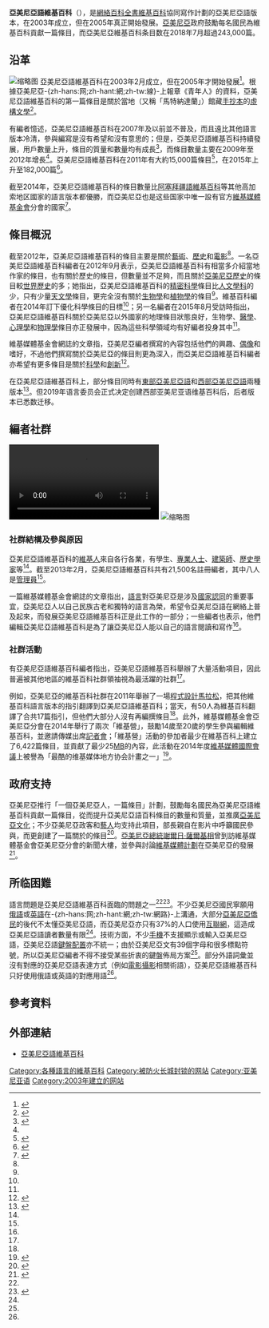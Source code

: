 {{TA
|G1=IT
}}{{更新|time=2022-01-14T11:47:44+00:00}}{{Infobox website
|name         = 亞美尼亞語維基百科
|logo         = [[File:2Լոգո_Ֆրիսերիֆ.png|180px]]
|screenshot   = [[File:Main_page_hywiki.png|250px]]
|caption      = 亞美尼亞語維基百科的[[主頁|主頁]]
|collapsible  = yes
|url          = [http://hy.wikipedia.org/ hy.wikipedia.org]
|commercial   = 否
|type         = [[網絡百科全書|網絡百科全書]]
|language     = [[亞美尼亞語|亞美尼亞語]]
|owner        = [[維基媒體基金會|維基媒體基金會]]
}}
'''亞美尼亞語維基百科'''（{{lang-hy|Վիքիպեդիա Ազատ հանրագիտարան}}），是[[網絡百科全書|網絡百科全書]][[維基百科|維基百科]]協同寫作計劃的亞美尼亞語版本，在2003年成立，但在2005年真正開始發展。[[亞美尼亞|亞美尼亞]]政府鼓勵每名國民為維基百科貢獻一篇條目，而亞美尼亞維基百科条目数在2018年7月超過243,000篇。

== 沿革 ==
[[File:Armwikicake.png|缩略图]]
亞美尼亞語維基百科在2003年2月成立，但在2005年才開始發展<ref name=foundation>{{cite news |title=Armenian Wikipedia officials to hold two significant events in autumn |url=http://armenpress.am/eng/news/723965/armenian-wikipedia-officials-to-hold-two-significant-events-in-autumn.html |accessdate=2016-01-17 |agency=ARMENPRESS |date=2013-06-26 |archiveurl=https://archive.is/20130629105236/http://armenpress.am/eng/news/723965/armenian-wikipedia-officials-to-hold-two-significant-events-in-autumn.html |archivedate=2013-06-29 |deadurl=no }}</ref>。根據亞美尼亞-{zh-hans:网;zh-hant:網;zh-tw:線}-上報章《青年人》的資料，亞美尼亞語維基百科的第一篇條目是關於當地{{link-en|古代文獻手稿博物館|Matenadaran}}（又稱「馬特納達蘭」）館藏[[手抄本|手抄本]]的[[虛構|虛構]][[文學|文學]]<ref>{{cite news |title=The first article posted on the Armenian Wikipedia was in 2005 |url=http://www.erit.am/index.php?id=11693&lang=2 |accessdate=2016-01-17 |agency=Eritasard |date=2012-09-08 |archiveurl=https://archive.is/20160117070838/http://www.erit.am/index.php?id=11693&lang=2 |archivedate=2016-01-17 |deadurl=yes }}</ref>。

有編者憶述，亞美尼亞語維基百科在2007年及以前並不普及，而且遠比其他語言版本冷清，參與編寫是沒有希望和沒有意思的；但是，亞美尼亞語維基百科持續發展，用戶數量上升，條目的質量和數量均有成長<ref name=cold>{{cite news |title=Who wants to be a Wikipedia editor? |url=http://www.erit.am/index.php?lang=2&id=11694 |accessdate=2016-01-17 |agency=Eritasard |archiveurl=https://archive.is/20160117073356/http://www.erit.am/index.php?lang=2&id=11694 |archivedate=2016-01-17 |deadurl=yes }}</ref>，而條目數量主要在2009年至2012年增長<ref name=prob />。亞美尼亞語維基百科在2011年有大約15,000篇條目<ref name=guidelines>{{cite web |author1=LUSINE GRIGORYAN |title=Never too late: Taking measures to promote Armenian Wikipedia |url=http://blog.wikimedia.org/2011/08/31/never-too-late-taking-measures-to-promote-armenian-wikipedia/ |website=Wikimedia blog |accessdate=2016-01-17 |archiveurl=https://archive.is/20160117092551/http://blog.wikimedia.org/2011/08/31/never-too-late-taking-measures-to-promote-armenian-wikipedia/ |archivedate=2016-01-17 |deadurl=no |date=2011-08-31 }}</ref>，在2015年上升至182,000篇<ref name=interview>{{cite news |title=Interview with "Wikipedian of the year" 2015: Armenian Wikipedia - exemplar for colleagues |url=http://armenpress.am/eng/news/816390/interview-with-%E2%80%9Cwikipedian-of-the-year%E2%80%9D-2015-armenian-wikipedia----exemplar-for-colleagues.html |accessdate=2016-01-17 |agency=ARMENPRESS |date=2015-08-26 |archiveurl=https://archive.is/20150921220416/http://armenpress.am/eng/news/816390/interview-with-%E2%80%9Cwikipedian-of-the-year%E2%80%9D-2015-armenian-wikipedia----exemplar-for-colleagues.html |archivedate=2015-09-21 |deadurl=no }}</ref>。

截至2014年，亞美尼亞語維基百科的條目數量比[[阿塞拜疆語維基百科|阿塞拜疆語維基百科]]等其他高加索地区國家的語言版本都優勝，而亞美尼亞也是这些国家中唯一設有官方[[維基媒體基金會|維基媒體基金會]]分會的國家<ref>{{cite news |title=Armenia is leading regional country by the number of entries in national language in Wikipedia |url=http://telecom.arka.am/en/news/internet/armenia_is_leading_regional_country_by_the_number_of_entries_in_national_language_in_wikipedia/ |accessdate=2016-01-17 |agency=Arka.am |date=2014-03-07 |archiveurl=https://archive.is/20160117123354/http://telecom.arka.am/en/news/internet/armenia_is_leading_regional_country_by_the_number_of_entries_in_national_language_in_wikipedia/ |archivedate=2016-01-17 |deadurl=no }}</ref>。

== 條目概況 ==
截至2012年，亞美尼亞語維基百科的條目主要是關於[[藝術|藝術]]、[[歷史|歷史]]和[[電影|電影]]<ref name=prob />。一名亞美尼亞語維基百科編者在2012年9月表示，亞美尼亞語維基百科有相當多介紹當地作家的條目，也有關於歷史的條目，但數量並不足夠，而且關於[[亞美尼亞歷史|亞美尼亞歷史]]的條目較[[世界歷史|世界歷史]]的多；她指出，亞美尼亞語維基百科的[[精密科學|精密科學]]條目比[[人文學科|人文學科]]的少，只有少量[[天文學|天文學]]條目，更完全沒有關於[[生物學|生物學]]和[[植物學|植物學]]的條目<ref name=cold/>。維基百科編者在2014年訂下優化科學條目的目標<ref name=blog />；另一名編者在2015年8月受訪時指出，亞美尼亞語維基百科關於亞美尼亞以外國家的地理條目狀態良好，生物學、[[醫學|醫學]]、[[心理學|心理學]]和[[物理學|物理學]]條目亦正發展中，因為這些科學領域均有好編者投身其中<ref name=interview />。

維基媒體基金會網誌的文章指，亞美尼亞編者撰寫的內容包括他們的興趣、[[偶像|偶像]]和嗜好，不過他們撰寫關於亞美尼亞的條目則更為深入，而亞美尼亞語維基百科編者亦希望有更多條目是關於[[科學|科學]]和[[創新|創新]]<ref name=blog>{{cite web |author1=LUSINE GRIGORYAN |title=Armenian Wikipedia: Part of a Bigger Battle |url=http://blog.wikimedia.org/2011/07/13/armenian-wikipedia-part-of-a-bigger-battle/ |website=Wikimedia blog |accessdate=2016-01-17 |archiveurl=https://archive.is/20160117110149/http://blog.wikimedia.org/2011/07/13/armenian-wikipedia-part-of-a-bigger-battle/ |archivedate=2016-01-17 |deadurl=no |date=2011-07-13 }}</ref>。

在亞美尼亞語維基百科上，部分條目同時有[[東部亞美尼亞語|東部亞美尼亞語]]和[[西部亞美尼亞語|西部亞美尼亞語]]兩種版本<ref name=part>{{cite news |title=Over 50 Thousand Articles Included in Armenian Wikipedia |url=http://massispost.com/2013/08/over-50-thousand-articles-included-in-armenian-wikipedia/ |accessdate=2016-01-17 |agency=MassisPost |date=2013-08-05 |archiveurl=https://archive.is/20160117113333/http://massispost.com/2013/08/over-50-thousand-articles-included-in-armenian-wikipedia/ |archivedate=2016-01-17 |deadurl=no }}</ref>。但2019年语言委员会正式决定创建西部亚美尼亚语维基百科后，后者版本已悉数迁移。

== 編者社群 ==
[[File:Wikipedia_in_Ayb_High_School.ogv|缩略图]]
[[File:Wikicamp_Armenia_2014._09.jpg|缩略图]]
=== 社群結構及參與原因 ===
亞美尼亞語維基百科的[[維基人|維基人]]來自各行各業，有學生、[[專業人士|專業人士]]、[[建築師|建築師]]、[[歷史學家|歷史學家]]等<ref name=blog/>。截至2013年2月，亞美尼亞語維基百科共有21,500名註冊編者，其中八人是[[管理員_(維基百科)|管理員]]<ref name=part/>。

一篇維基媒體基金會網誌的文章指出，[[語言|語言]]對亞美尼亞是涉及[[國家認同|國家認同]]的重要事宜，亞美尼亞人以自己民族古老和獨特的語言為榮，希望令亞美尼亞語在網絡上普及起來，而發展亞美尼亞語維基百科正是此工作的一部分；一些編者也表示，他們編輯亞美尼亞語維基百科是為了讓亞美尼亞人能以自己的語言閱讀和寫作<ref name=blog/>。

=== 社群活動 ===
有亞美尼亞語維基百科編者指出，亞美尼亞語維基百科舉辦了大量活動項目，因此普遍被其他地區的維基百科社群領袖視為最活躍的社群<ref name=interview />。

例如，亞美尼亞的維基百科社群在2011年舉辦了一場[[程式設計馬拉松|程式設計馬拉松]]，把其他維基百科語言版本的指引翻譯到亞美尼亞語維基百科；當天，有50人為維基百科翻譯了合共17篇指引，但他們大部分人沒有再編撰條目<ref name=guidelines/>。此外，維基媒體基金會亞美尼亞分會在2014年舉行了兩次「維基營」，鼓勵14歲至20歲的學生參與編輯維基百科，並邀請傳媒出席[[記者會|記者會]]；「維基營」活動的參加者最少在維基百科上建立了6,422篇條目，並貢獻了最少25[[Megabyte|MB]]的內容，此活動在2014年度[[維基媒體國際會議|維基媒體國際會議]]上被譽為「最酷的维基媒体地方协会計畫之一」<ref>{{cite web |author1=SAMIR EL-SHARBATY |title=WikiCamps introduce young Armenians to Wikipedia |url=//blog.wikimedia.org/2015/02/27/wikicamps-young-armenians-wikipedia/ |website=Wikimedia blog |accessdate=2016-01-18 |archiveurl=https://archive.is/20160118053710/http://blog.wikimedia.org/2015/02/27/wikicamps-young-armenians-wikipedia/ |archivedate=2016-01-18 |deadurl=no |date=2015-02-27 }}</ref>。

== 政府支持 ==
亞美尼亞推行「一個亞美尼亞人，一篇條目」計劃，鼓勵每名國民為亞美尼亞語維基百科貢獻一篇條目，從而提升亞美尼亞語百科條目的數量和質量，並推廣[[亞美尼亞文化|亞美尼亞文化]]；不少亞美尼亞政客和[[藝人|藝人]]均支持此項目，{{link-hy|亞美尼亞教育和科學部|ՀՀ կրթության և գիտության նախարարություն|該國教育和科學部}}部長{{link-ru|阿爾緬·阿紹強|Ашотян, Армен Геворгович}}親自在影片中呼籲國民參與，而{{link-en|亞美尼亞國防部部長|Defence Minister of Armenia|國防部部長}}{{link-en|謝爾良·奧漢揚|Seyran Ohanyan}}更創建了一篇關於{{link-en|亞美尼亞陸軍|Armenian Army}}的條目<ref>{{cite news |title=Armenia: Citizens urged to write Wikipedia entry each |url=http://www.bbc.com/news/blogs-news-from-elsewhere-28588188 |accessdate=2016-01-18 |agency=BBC |date=2014-07-31 |archiveurl=https://archive.is/20140731204715/http://www.bbc.com/news/blogs-news-from-elsewhere-28588188 |archivedate=2014-07-31 |deadurl=no }}</ref>。[[亞美尼亞總統|亞美尼亞總統]][[謝爾日·薩爾基相|謝爾日·薩爾基相]]曾到訪維基媒體基金會亞美尼亞分會的新聞大樓，並參與討論[[維基媒體計劃|維基媒體計劃]]在亞美尼亞的發展<ref>{{cite news |title=Free Content to the World: Wikimedia Armenia office opens in “Press Building” |url=https://www.armenianow.com/economy/it_and_telecom/64551/armenia_wikipedia_information_technologies_office_president_sargsyan |accessdate=2016-01-18 |agency=ArmeniaNow |date=2015-06-19 |archiveurl=https://archive.is/20160118111345/https://www.armenianow.com/economy/it_and_telecom/64551/armenia_wikipedia_information_technologies_office_president_sargsyan |archivedate=2016-01-18 |deadurl=no }}</ref>。

== 所临困難 ==
語言問題是亞美尼亞語維基百科面臨的問題之一<ref name=blog /><ref name=prob>{{cite news |title=No art critics attend Wikipedia event |url=http://www.tert.am/en/news/2012/05/19/arm-wiki/1287108 |accessdate=2016-01-18 |agency=Tert.am |date=2012-05-19 |archiveurl=https://archive.is/20160117121518/http://www.tert.am/en/news/2012/05/19/arm-wiki/1287108 |archivedate=2016-01-17 |deadurl=no }}</ref>。不少亞美尼亞國民寧願用[[俄語|俄語]]或[[英語|英語]]在-{zh-hans:网;zh-hant:網;zh-tw:網路}-上溝通，大部分[[亞美尼亞僑民|亞美尼亞僑民]]的後代不太懂亞美尼亞語，而亞美尼亞亦只有37%的人口使用[[互聯網|互聯網]]，這造成亞美尼亞語讀者數量有限<ref name=blog />。技術方面，不少[[手機|手機]]不支援顯示或輸入亞美尼亞語，亞美尼亞語[[鍵盤配置|鍵盤配置]]亦不統一；由於亞美尼亞文有39個字母和很多標點符號，所以亞美尼亞編者不得不接受某些折衷的鍵盤佈局方案<ref name=blog />。部分外語詞彙並沒有對應的亞美尼亞語表達方式（例如[[電影攝影|電影攝影]]相關術語），亞美尼亞語維基百科只好使用俄語或英語的對應用語<ref name=prob/>。

== 參考資料 ==
{{reflist|2}}

== 外部連結 ==
*[http://hy.wikipedia.org/ 亞美尼亞語維基百科] {{Wayback|url=http://hy.wikipedia.org/ |date=20201209050323 }}

{{Wikipedia Editions}}

[[Category:各種語言的維基百科|Category:各種語言的維基百科]]
[[Category:被防火长城封锁的网站|Category:被防火长城封锁的网站]]
[[Category:亚美尼亚语|Category:亚美尼亚语]]
[[Category:2003年建立的网站|Category:2003年建立的网站]]